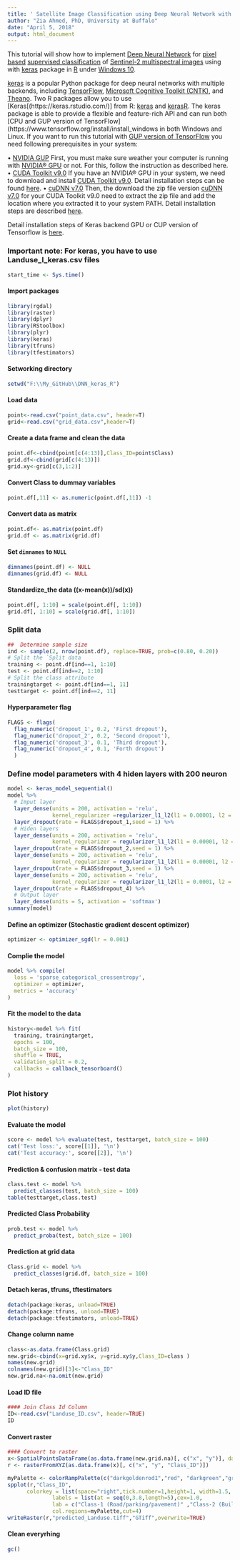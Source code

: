 ---
title: ' Satellite Image Classification using Deep Neural Network with Keras in R with GPU Support (Windows 10)'
author: "Zia Ahmed, PhD, University at Buffalo"
date: "April 5, 2018"
output: html_document
---

This tutorial  will show how to implement [Deep Neural Network](https://en.wikipedia.org/wiki/Deep_learning) for [pixel based](https://gis.stackexchange.com/questions/237461/distinction-between-pixel-based-and-object-based-classification) [supervised classification ](https://articles.extension.org/pages/40214/whats-the-difference-between-a-supervised-and-unsupervised-image-classification) of [Sentinel-2 multispectral images](https://sentinel.esa.int/web/sentinel/missions/sentinel-2) using with [keras](https://keras.rstudio.com/) package in [R](https://cloud.r-project.org/) under [Windows 10](https://www.microsoft.com/en-us/software-download/windows10).

[keras](https://keras.rstudio.com/) is a popular Python package for deep neural networks with multiple backends, including [TensorFlow](https://www.tensorflow.org/), [Microsoft Cognitive Toolkit (CNTK)](https://docs.microsoft.com/en-us/cognitive-toolkit/), and [Theano](http://deeplearning.net/software/theano/). Two R packages allow you  to use [Keras[(https://keras.rstudio.com/)] from R:  [keras](https://keras.rstudio.com/) and  [kerasR](https://github.com/statsmaths/kerasR). The keras package is able to provide a flexible and feature-rich API and can run both [CPU and GUP version of TensorFlow](https://www.tensorflow.org/install/install_windows  in both Windows and Linux.  If you want to run this tutorial with [GUP version of TensorFlow](https://www.tensorflow.org/install/install_windows) you need following prerequisites in your system:   

•	[NVIDIA GUP](https://developer.nvidia.com/cuda-gpus)
First, you must make sure weather your computer is running with [NVIDIA® GPU](https://developer.nvidia.com/cuda-gpus) or not. For this, follow the instruction as described  here.  
•	[CUDA Toolkit v9.0](https://developer.nvidia.com/cuda-90-download-archive?target_os=Windows&target_arch=x86_64&target_version=10&target_type=exelocal)
If you have an NVIDIA® GPU in your system, we need to download and install  [CUDA Toolkit v9.0](https://developer.nvidia.com/cuda-90-download-archive?target_os=Windows&target_arch=x86_64&target_version=10&target_type=exelocal). Detail installation steps can be found [here](http://nvidia.custhelp.com/app/answers/detail/a_id/2040/~/identifying-the-graphics-card-model-and-device-id-in-a-pc).
•	[cuDNN v7.0](https://developer.nvidia.com/cudnn) 
Then, the download the zip file version [cuDNN v7.0](https://developer.nvidia.com/cudnn) for your CUDA Toolkit v9.0 need to extract the zip file and add the location where you extracted it to your system PATH.  Detail installation steps are described [here](F:\DeepLearning_tutorial\Satellite_Image_Calssification\h20_R_ImageCalssification\keras_R\Detail installation steps are described here). 

Detail installation steps of Keras backend GPU or CUP version of Tensorflow is [here](https://tensorflow.rstudio.com/keras/reference/install_keras.html).

###  Important note: For keras, you have to use Landuse_I_keras.csv files 


```{r}
start_time <- Sys.time()
```

#### Import packages

```{r message=F, warning=F}
library(rgdal)
library(raster)
library(dplyr)
library(RStoolbox)
library(plyr)
library(keras)
library(tfruns)
library(tfestimators)
```

#### Setworking directory

```{r}
setwd("F:\\My_GitHub\\DNN_keras_R")
```

####  Load data 

```{r}
point<-read.csv("point_data.csv", header=T)
grid<-read.csv("grid_data.csv",header=T)
```

#### Create a data frame and clean the data

```{r}
point.df<-cbind(point[c(4:13)],Class_ID=point$Class)
grid.df<-cbind(grid[c(4:13)])
grid.xy<-grid[c(3,1:2)]
```

#### Convert Class to dummay variables

```{r}
point.df[,11] <- as.numeric(point.df[,11]) -1
```

#### Convert data as matrix

```{r}
point.df<- as.matrix(point.df)
grid.df <- as.matrix(grid.df)
```

#### Set  `dimnames` to `NULL`

```{r}
dimnames(point.df) <- NULL
dimnames(grid.df) <- NULL
```

#### Standardize_the data ((x-mean(x))/sd(x))

```{r}
point.df[, 1:10] = scale(point.df[, 1:10])
grid.df[, 1:10] = scale(grid.df[, 1:10])
```

### Split data 

```{r}
##  Determine sample size
ind <- sample(2, nrow(point.df), replace=TRUE, prob=c(0.80, 0.20))
# Split the `Split data
training <- point.df[ind==1, 1:10]
test <- point.df[ind==2, 1:10]
# Split the class attribute
trainingtarget <- point.df[ind==1, 11]
testtarget <- point.df[ind==2, 11]
```

#### Hyperparameter flag

```{r}
FLAGS <- flags(
  flag_numeric('dropout_1', 0.2, 'First dropout'),
  flag_numeric('dropout_2', 0.2, 'Second dropout'),
  flag_numeric('dropout_3', 0.1, 'Third dropout'),
  flag_numeric('dropout_4', 0.1, 'Forth dropout')
  )
```

### Define model parameters with 4 hiden layers with 200 neuron


```{r}
model <- keras_model_sequential()
model %>% 
  # Imput layer
  layer_dense(units = 200, activation = 'relu', 
              kernel_regularizer =regularizer_l1_l2(l1 = 0.00001, l2 = 0.00001),input_shape = c(10)) %>% 
  layer_dropout(rate = FLAGS$dropout_1,seed = 1) %>% 
  # Hiden layers
  layer_dense(units = 200, activation = 'relu',
              kernel_regularizer = regularizer_l1_l2(l1 = 0.00001, l2 = 0.00001)) %>%
  layer_dropout(rate = FLAGS$dropout_2,seed = 1) %>%
  layer_dense(units = 200, activation = 'relu',
              kernel_regularizer = regularizer_l1_l2(l1 = 0.00001, l2 = 0.00001)) %>%
  layer_dropout(rate = FLAGS$dropout_3,seed = 1) %>%
  layer_dense(units = 200, activation = 'relu',
              kernel_regularizer = regularizer_l1_l2(l1 = 0.0001, l2 = 0.00001)) %>%
  layer_dropout(rate = FLAGS$dropout_4) %>%
  # Output layer
  layer_dense(units = 5, activation = 'softmax')
summary(model)
```

#### Define an optimizer (Stochastic gradient descent optimizer)

```{r}
optimizer <- optimizer_sgd(lr = 0.001)
```

#### Complie the model

```{r}
model %>% compile(
  loss = 'sparse_categorical_crossentropy',
  optimizer = optimizer,
  metrics = 'accuracy'
)
```

####  Fit the model to the data 

```{r message=F, warning=F}
history<-model %>% fit(
  training, trainingtarget, 
  epochs = 100, 
  batch_size = 100, 
  shuffle = TRUE,
  validation_split = 0.2,
  callbacks = callback_tensorboard()
)
```

### Plot history

```{r}
plot(history)
```

#### Evaluate the model

```{r}
score <- model %>% evaluate(test, testtarget, batch_size = 100)
cat('Test loss:', score[[1]], '\n')
cat('Test accuracy:', score[[2]], '\n')
```

#### Prediction & confusion matrix - test data

```{r}
class.test <- model %>%
  predict_classes(test, batch_size = 100)
table(testtarget,class.test)
```

#### Predicted Class Probability

```{r}
prob.test <- model %>%
  predict_proba(test, batch_size = 100)
```

#### Prediction at grid data

```{r}
Class.grid <- model %>%
  predict_classes(grid.df, batch_size = 100)
```

#### Detach keras, tfruns, tftestimators

```{r}
detach(package:keras, unload=TRUE)
detach(package:tfruns, unload=TRUE)
detach(package:tfestimators, unload=TRUE)
```

#### Change column name

```{r}
class<-as.data.frame(Class.grid)
new.grid<-cbind(x=grid.xy$x, y=grid.xy$y,Class_ID=class )
names(new.grid)
colnames(new.grid)[3]<-"Class_ID"
new.grid.na<-na.omit(new.grid)
```

#### Load ID file

```{r}
#### Join Class Id Column
ID<-read.csv("Landuse_ID.csv", header=TRUE)
ID
```

#### Convert raster

```{r message=F, warning=F}
#### Convert to raster
x<-SpatialPointsDataFrame(as.data.frame(new.grid.na)[, c("x", "y")], data = new.grid.na)
r <- rasterFromXYZ(as.data.frame(x)[, c("x", "y", "Class_ID")])

myPalette <- colorRampPalette(c("darkgoldenrod1","red", "darkgreen","green", "blue"))
spplot(r,"Class_ID",  
      colorkey = list(space="right",tick.number=1,height=1, width=1.5,
              labels = list(at = seq(0,3.8,length=5),cex=1.0,
              lab = c("Class-1 (Road/parking/pavement)" ,"Class-2 (Building)", "Class-3 (Tree/buses)", "Class-4 (Grass)", "Class-5 (Water)"))),
              col.regions=myPalette,cut=4)
writeRaster(r,"predicted_Landuse.tiff","GTiff",overwrite=TRUE)

```



#### Clean everyrhing

```{r}
gc()
```



